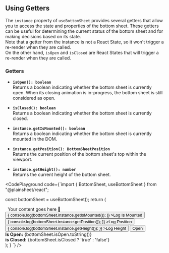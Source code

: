
## Using Getters

The `instance` property of `useBottomSheet` provides several getters that allow you to access the state and properties of the bottom sheet. These getters can be useful for determining the current status of the bottom sheet and for making decisions based on its state.  
Note that a getter from the instance is not a React State, so it won't trigger a re-render when they are called.  
On the other hand, `isOpen` and `isClosed` are React States that will trigger a re-render when they are called.

### Getters

- **`isOpen(): boolean`**  
  Returns a boolean indicating whether the bottom sheet is currently open. When its closing animation is in-progress, the bottom sheet is still considered as open.

- **`isClosed(): boolean`**  
  Returns a boolean indicating whether the bottom sheet is currently closed.
- **`instance.getIsMounted(): boolean`**  
  Returns a boolean indicating whether the bottom sheet is currently mounted in the DOM.

- **`instance.getPosition(): BottomSheetPosition`**  
  Returns the current position of the bottom sheet's top within the viewport.

- **`instance.getHeight(): number`**  
  Returns the current height of the bottom sheet.

<CodePlayground
  code={`import { BottomSheet, useBottomSheet } from "@plainsheet/react";
    
  const bottomSheet = useBottomSheet();
return (

<div style={{ textAlign: "center", marginTop: "2rem" }}>
  <BottomSheet {...bottomSheet.props}>
    &nbsp; Your content goes here 🦭
    <br />
    <button
      onClick={() => {
        console.log(bottomSheet.instance.getIsMounted());
      }}
    >Log Is Mounted</button>
    <br />
    <button
      onClick={() => {
        console.log(bottomSheet.instance.getPosition());
      }}
    >Log Position</button>
    <br />
    <button
      onClick={() => {
        console.log(bottomSheet.instance.getHeight());
      }}
    >Log Height</button>
  </BottomSheet>
  <button onClick={bottomSheet.open}>Open</button>

  <div>
    <strong>Is Open:</strong> {bottomSheet.isOpen.toString()}
    <br />
    <strong>is Closed:</strong> {bottomSheet.isClosed ? 'true' : 'false'}
    <br />
  </div>
</div>
); } `} />

